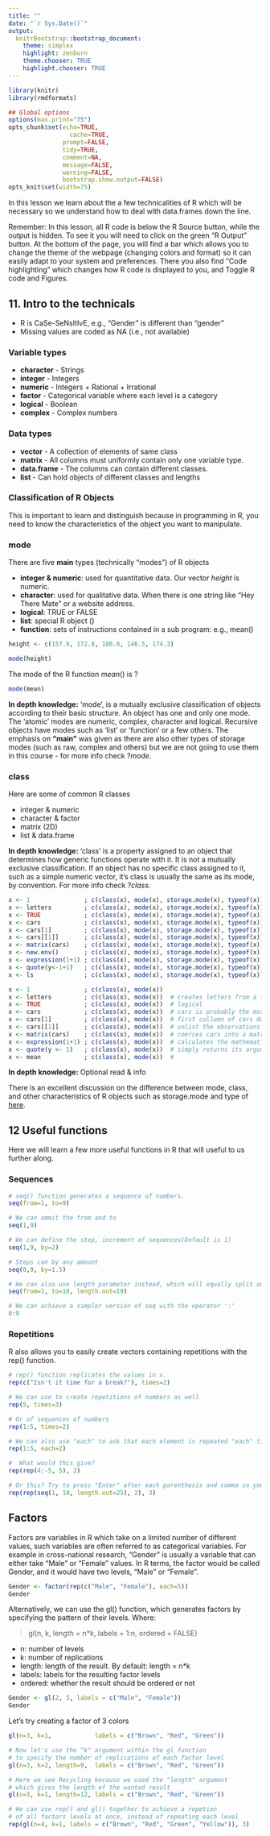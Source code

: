 ```yaml
---
title: ""
date: "`r Sys.Date()`"
output:
  knitrBootstrap::bootstrap_document:
    theme: simplex
    highlight: zenburn
    theme.chooser: TRUE
    highlight.chooser: TRUE
---
```


```r
library(knitr)
library(rmdformats)

## Global options
options(max.print="75")
opts_chunk$set(echo=TRUE,
	             cache=TRUE,
               prompt=FALSE,
               tidy=TRUE,
               comment=NA,
               message=FALSE,
               warning=FALSE,
               bootstrap.show.output=FALSE)
opts_knit$set(width=75)
```

In this lesson we learn about the a few technicalities of R which will be necessary so we understand how to deal with data.frames down the line.

Remember: In this lesson, all R code is below the R Source button, while the output is hidden. To see it you will need to click on the green "R Output" button. At the bottom of the page, you will find a bar which allows you to change the theme of the webpage (changing colors and format) so it can easily adapt to your system and preferences. There you also find "Code highlighting" which changes how R code is displayed to you, and Toggle R code and Figures.

## 11. Intro to the technicals

* R is CaSe-SeNsItIvE, e.g., "Gender" is different than "gender"
* Missing values are coded as NA (i.e., not available)

### Variable types

* **character** - Strings
* **integer**   - Integers
* **numeric**   - Integers + Rational + Irrational
* **factor**    - Categorical variable where each level is a category
* **logical**   - Boolean
* **complex**   - Complex numbers

### Data types

* **vector**  - A collection of elements of same class
* **matrix**  - All columns must uniformly contain only one variable type.
* **data.frame**  - The columns can contain different classes.
* **list**  - Can hold objects of different classes and lengths

### Classification of R Objects

This is important to learn and distinguish because in programming in R, you need to know the characteristics of the object you want to manipulate. 

### mode

There are five **main** types (technically "modes") of R objects

* **integer & numeric**: used for quantitative data. Our vector $height$ is numeric.
* **character**: used for qualitative data. When there is one string like "Hey There Mate" or a website address.
* **logical**: TRUE or FALSE
* **list**: special R object ()
* **function**: sets of instructions contained in a sub program: e.g., mean()

```r
height <- c(157.9, 172.8, 180.8, 146.5, 174.3)
```

```r
mode(height)
```

The mode of the R function $mean()$ is ?

```r
mode(mean)
```

**In depth knowledge:** 'mode', is a mutually exclusive classification of objects according to their basic structure. An object has one and only one mode. The 'atomic' modes are numeric, complex, character and logical. Recursive objects have modes such as 'list' or 'function' or a few others. The emphasis on **"main"** was given as there are also other types of storage modes (such as raw, complex and others) but we are not going to use them in this course - for more info check $?mode$.

### class

Here are some of common R classes

* integer & numeric
* character & factor
* matrix (2D)
* list & data.frame

**In depth knowledge:** 'class' is a property assigned to an object that determines how generic functions operate with it. It is not a mutually exclusive classification. If an object has no specific class assigned to it, such as a simple numeric vector, it's class is usually the same as its mode, by convention. For more info check $?class$.

```r
x <- 1               ; c(class(x), mode(x), storage.mode(x), typeof(x))
x <- letters         ; c(class(x), mode(x), storage.mode(x), typeof(x))
x <- TRUE            ; c(class(x), mode(x), storage.mode(x), typeof(x))
x <- cars            ; c(class(x), mode(x), storage.mode(x), typeof(x))
x <- cars[1]         ; c(class(x), mode(x), storage.mode(x), typeof(x))
x <- cars[[1]]       ; c(class(x), mode(x), storage.mode(x), typeof(x))
x <- matrix(cars)    ; c(class(x), mode(x), storage.mode(x), typeof(x))
x <- new.env()       ; c(class(x), mode(x), storage.mode(x), typeof(x))
x <- expression(1+1) ; c(class(x), mode(x), storage.mode(x), typeof(x))
x <- quote(y<-1+1)   ; c(class(x), mode(x), storage.mode(x), typeof(x))
x <- ls              ; c(class(x), mode(x), storage.mode(x), typeof(x))
```

```r
x <- 1               ; c(class(x), mode(x))
x <- letters         ; c(class(x), mode(x))  # creates letters from a to z
x <- TRUE            ; c(class(x), mode(x))  # logical
x <- cars            ; c(class(x), mode(x))  # cars is probably the most famous dataset in R
x <- cars[1]         ; c(class(x), mode(x))  # first collumn of cars dataset
x <- cars[[1]]       ; c(class(x), mode(x))  # unlist the observations of the first collumn
x <- matrix(cars)    ; c(class(x), mode(x))  # coerces cars into a matrix
x <- expression(1+1) ; c(class(x), mode(x))  # calculates the mathematical expression
x <- quote(y <- 1)   ; c(class(x), mode(x))  # simply returns its argument, which is not evaluated
x <- mean            ; c(class(x), mode(x))  # 
```


**In depth knowledge:** Optional read & info

There is an excellent discussion on the difference between mode, class, and other characteristics of R objects such as storage.mode and type of [here](http://stackoverflow.com/questions/35445112/what-is-the-difference-between-mode-and-class-in-r). 

## 12 Useful functions

Here we will learn a few more useful functions in R that will useful to us further along.

### Sequences

```r
# seq() function generates a sequence of numbers.
seq(from=1, to=9)

# We can ommit the from and to
seq(1,9)

# We can define the step, increment of sequences(Default is 1)
seq(1,9, by=2)

# Steps can by any amount
seq(0,9, by=1.5)

# We can also use length parameter instead, which will equally split our sequence.
seq(from=1, to=10, length.out=19)

# We can achieve a simpler version of seq with the operator ':'
0:9
```

### Repetitions

R also allows you to easily create vectors containing repetitions with the rep() function.

```r
# rep() function replicates the values in x.
rep(c("Isn't it time for a break?"), times=2)

# We can use to create repetitions of numbers as well 
rep(5, times=3)

# Or of sequences of numbers
rep(1:5, times=2)

# We can also use "each" to ask that each element is repeated "each" times.
rep(1:5, each=2)

#  What would this give?
rep(rep(4:-5, 5), 2)

# Or this? Try to press "Enter" after each parenthesis and comma so you can isolate each part of the code and better understand it
rep(rep(seq(1, 10, length.out=25), 2), 3)
```

## Factors

Factors are variables in R which take on a limited number of different values, such variables are often referred to as categorical variables. For example in cross-national research, "Gender" is usually a variable that can either take "Male" or "Female" values. In R terms, the factor would be called Gender, and it would have two levels, "Male" or "Female".

```r
Gender <- factor(rep(c("Male", "Female"), each=5))
Gender
```

Alternatively, we can use the gl() function, which generates factors by specifying the pattern of their levels. Where:

> gl(n, k, length = n*k, labels = 1:n, ordered = FALSE)

* n: number of levels
* k: number of replications
* length: length of the result. By default: length = n*k
* labels: labels for the resulting factor levels
* ordered: whether the result should be ordered or not


```r
Gender <- gl(2, 5, labels = c("Male", "Female"))
Gender
```

Let's try creating a factor of 3 colors

```r
gl(n=3, k=1,            labels = c("Brown", "Red", "Green"))

# Now let's use the "k" argument within the gl function
# to specify the number of replications of each factor level
gl(n=3, k=2, length=9,  labels = c("Brown", "Red", "Green"))

# Here we see Recycling because we used the "length" argument
# which gives the length of the wanted result
gl(n=3, k=1, length=12, labels = c("Brown", "Red", "Green")) 

# We can use rep() and gl() together to achieve a repetion
# of all factors levels at once, instead of repeating each level 
rep(gl(n=4, k=1, labels = c("Brown", "Red", "Green", "Yellow")), 3)
```

